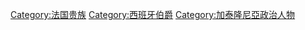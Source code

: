 {{Catnav|頁面分類|各種主題的頁面分類|按國家分類|各國歷史|西班牙歷史}}
{{Catnav|頁面分類|各種主題的頁面分類|按國家分類|各國歷史|法国历史}}
{{Catnav|頁面分類|历史|各國歷史|西班牙歷史}}
{{Catnav|頁面分類|历史|各國歷史|法国历史|法國貴族}}

{{catmore}}
{{Commons category|Counts of Barcelona}}

[[Category:法国贵族|Category:法国贵族]]
[[Category:西班牙伯爵|Category:西班牙伯爵]]
[[Category:加泰隆尼亞政治人物|Category:加泰隆尼亞政治人物]]